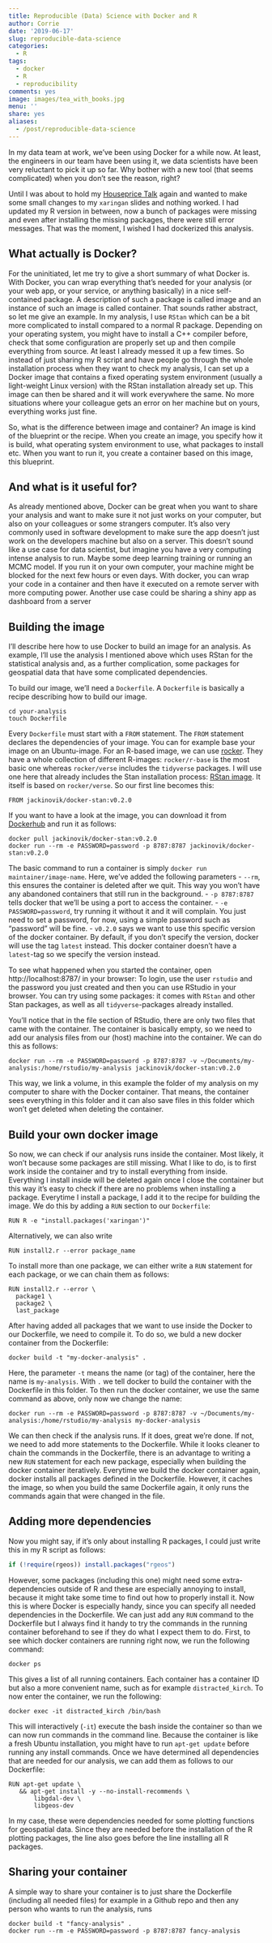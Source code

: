 ```yaml
---
title: Reproducible (Data) Science with Docker and R
author: Corrie
date: '2019-06-17'
slug: reproducible-data-science
categories:
  - R
tags:
  - docker
  - R
  - reproducibility
comments: yes
image: images/tea_with_books.jpg
menu: ''
share: yes
aliases:
  - /post/reproducible-data-science
---
```



In my data team at work, we've been using Docker for a while now. At least, the engineers in our team have been using it, we data scientists have been very reluctant to pick it up so far. Why bother with a new tool (that seems complicated) when you don't see the reason, right? 

Until I was about to hold my [Houseprice Talk](https://github.com/corriebar/Estimating-Houseprices) again and wanted to make some small changes to my `xaringan` slides and nothing worked. I had updated my R version in between, now a bunch of packages were missing and even after installing the missing packages, there were still error messages. That was the moment, I wished I had dockerized this analysis. 

## What actually is Docker? 
For the uninitiated, let me try to give a short summary of what Docker is. With Docker, you can wrap everything that's needed for your analysis (or your web app, or your service, or anything basically) in a nice self-contained package. A description of such a package is called image and an instance of such an image is called container. That sounds rather abstract, so let me give an example. In my analysis, I use `RStan` which can be a bit more complicated to install compared to a normal R package. Depending on your operating system, you might have to install a C++ compiler before, check that some configuration are properly set up and then compile everything from source. At least I already messed it up a few times. So instead of just sharing my R script and have people go through the whole installation process when they want to check my analysis, I can set up a Docker image that contains a fixed operating system environment (usually a light-weight Linux version) with the RStan installation already set up. This image can then be shared and it will work everywhere the same. No more situations where your colleague gets an error on her machine but on yours, everything works just fine.

So, what is the difference between image and container? An image is kind of the blueprint or the recipe. When you create an image, you specify how it is build, what operating system environment to use, what packages to install etc. When you want to run it, you create a container based on this image, this blueprint. 

## And what is it useful for?
As already mentioned above, Docker can be great when you want to share your analysis and want to make sure it not just works on your computer, but also on your colleagues or some strangers computer. It's also very commonly used in software development to make sure the app doesn't just work on the developers machine but also on a server. This doesn't sound like a use case for data scientist, but imagine you have a very computing intense analysis to run. Maybe some deep learning training or running an MCMC model. If you run it on your own computer, your machine might be blocked for the next few hours or even days. With docker, you can wrap your code in a container and then have it executed on a remote server with more computing power.
Another use case could be sharing a shiny app as dashboard from a server

## Building the image
I'll describe here how to use Docker to build an image for an analysis. As example, I'll use the analysis I mentioned above which uses RStan for the statistical analysis and, as a further complication, some packages for geospatial data that have some complicated dependencies.

To build our image, we'll need a `Dockerfile`. A `Dockerfile` is basically a recipe describing how to build our image.
```
cd your-analysis
touch Dockerfile
```

Every `Dockerfile` must start with a `FROM` statement. The `FROM` statement declares the dependencies of your image. You can for example base your image on an Ubuntu-image. For an R-based image, we can use [rocker](https://hub.docker.com/u/rocker). They have a whole collection of different R-images: `rocker/r-base` is the most basic one whereas `rocker/verse` includes the `tidyverse` packages. I will use one here that already includes the Stan installation process: [RStan image](https://hub.docker.com/r/jackinovik/docker-stan). It itself is based on `rocker/verse`.
So our first line becomes this:

```
FROM jackinovik/docker-stan:v0.2.0
```

If you want to have a look at the image, you can download it from [Dockerhub](https://hub.docker.com) and run it as follows:
```
docker pull jackinovik/docker-stan:v0.2.0
docker run --rm -e PASSWORD=password -p 8787:8787 jackinovik/docker-stan:v0.2.0
```
The basic command to run a container is simply `docker run maintainer/image-name`. Here, we've added the following parameters
- `--rm`, this ensures the container is deleted after we quit. This way you won't have any abandoned containers that still run in the background.
- `-p 8787:8787` tells docker that we'll be using a port to access the container.
- `-e PASSWORD=password`, try running it without it and it will complain. You just need to set a password, for now, using a simple password such as "password" will be fine.
- `v0.2.0` says we want to use this specific version of the docker container. By default, if you don't specify the version, docker will use the tag `latest` instead. This docker container doesn't have a `latest`-tag so we specify the version instead.

To see what happened when you started the container, open http://localhost:8787/ in your browser: To login, use the user `rstudio` and the password you just created and then you can use RStudio in your browser. You can try using some packages: it comes with `RStan` and other Stan packages, as well as all `tidyverse`-packages already installed. 

You'll notice that in the file section of RStudio, there are only two files that came with the container. The container is basically empty, so we need to add our analysis files from our (host) machine into the container. 
We can do this as follows:

```
docker run --rm -e PASSWORD=password -p 8787:8787 -v ~/Documents/my-analysis:/home/rstudio/my-analysis jackinovik/docker-stan:v0.2.0
```
This way, we link a volume, in this example the folder of my analysis on my computer to share with the Docker container. That means, the container sees everything in this folder and it can also save files in this folder which won't get deleted when deleting the container.

## Build your own docker image
So now, we can check if our analysis runs inside the container. Most likely, it won't because some packages are still missing. What I like to do, is to first work inside the container and try to install everything from inside. Everything I install inside will be deleted again once I close the container but this way it's easy to check if there are no problems when installing a package. Everytime I install a package, I add it to the recipe for building the image. We do this by adding a `RUN` section to our `Dockerfile`:

```
RUN R -e "install.packages('xaringan')"
```
Alternatively, we can also write
```
RUN install2.r --error package_name
```
To install more than one package, we can either write a `RUN` statement for each package, or we can chain them as follows:
```
RUN install2.r --error \
  package1 \
  package2 \
  last_package 
```
After having added all packages that we want to use inside the Docker to our Dockerfile, we need to compile it. 
To do so, we buld a new docker container from the Dockerfile:
```
docker build -t "my-docker-analysis" .
```
Here, the parameter `-t` means the name (or tag) of the container, here the name is `my-analysis`. With `.` we tell docker to build the container with the Dockerfile in this folder. To then run the docker container, we use the same command as above, only now we change the name:
```
docker run --rm -e PASSWORD=password -p 8787:8787 -v ~/Documents/my-analysis:/home/rstudio/my-analysis my-docker-analysis
```
We can then check if the analysis runs. If it does, great we're done. If not, we need to add more statements to the Dockerfile.
While it looks cleaner to chain the commands in the Dockerfile, there is an advantage to writing a new `RUN` statement for each new package, especially when building the docker container iteratively. Everytime we build the docker container again, docker installs all packages defined in the Dockerfile. However, it caches the image, so when you build the same Dockerfile again, it only runs the commands again that were changed in the file.

## Adding more dependencies
Now you might say, if it's only about installing R packages, I could just write this in my R script as follows:
```r
if (!require(rgeos)) install.packages("rgeos")
```
However, some packages (including this one) might need some extra-dependencies outside of R and these are especially annoying to install, because it might take some time to find out how to properly install it. Now this is where Docker is especially handy, since you can specify all needed dependencies in the Dockerfile. 
We can just add any `RUN` command to the Dockerfile but I always find it handy to try the commands in the running container beforehand to see if they do what I expect them to do.
First, to see which docker containers are running right now, we run the following command:
```
docker ps
```
This gives a list of all running containers. Each container has a container ID but also a more convenient name, such as for example `distracted_kirch`. To now enter the container, we run the following:
```
docker exec -it distracted_kirch /bin/bash
```
This will interactively (`-it`) execute the bash inside the container so than we can now run commands in the command line.
Because the container is like a fresh Ubuntu installation, you might have to run `apt-get update` before running any install commands.
Once we have determined all dependencies that are needed for our analysis, we can add them as follows to our Dockerfile:
```
RUN apt-get update \
   && apt-get install -y --no-install-recommends \
       libgdal-dev \
       libgeos-dev
```
In my case, these were dependencies needed for some plotting functions for geospatial data. Since they are needed before the installation of the R plotting packages, the line also goes before the line installing all R packages.

## Sharing your container
A simple way to share your container is to just share the Dockerfile (including all needed files) for example in a Github repo and then any person who wants to run the analysis, runs
```
docker build -t "fancy-analysis" .
docker run --rm -e PASSWORD=password -p 8787:8787 fancy-analysis
```

